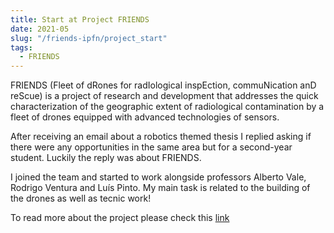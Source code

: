 ```yaml
---
title: Start at Project FRIENDS
date: 2021-05
slug: "/friends-ipfn/project_start"
tags:
  - FRIENDS
---
```


FRIENDS (Fleet of dRones for radIological inspEction, commuNication anD reScue) is a project of research and development that addresses the quick characterization of the geographic extent of radiological contamination by a fleet of drones equipped with advanced technologies of sensors.

After receiving an email about a robotics themed thesis I replied asking if there were any opportunities in the same area but for a second-year student.
Luckily the reply was about FRIENDS.

I joined the team and started to work alongside professors Alberto Vale, Rodrigo Ventura and Luís Pinto.
My main task is related to the building of the drones as well as tecnic work!

To read more about the project please check this [link](https://www.ipfn.tecnico.ulisboa.pt/FRIENDS/index.html)
